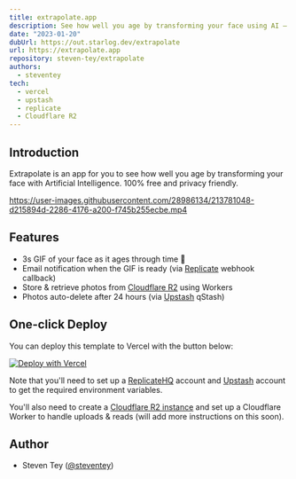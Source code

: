 ```yaml
---
title: extrapolate.app
description: See how well you age by transforming your face using AI – 100% free and privacy-friendly.
date: "2023-01-20"
dubUrl: https://out.starlog.dev/extrapolate
url: https://extrapolate.app
repository: steven-tey/extrapolate
authors:
  - steventey
tech:
  - vercel
  - upstash
  - replicate
  - Cloudflare R2
---
```



## Introduction

Extrapolate is an app for you to see how well you age by transforming your face with Artificial Intelligence. 100% free and privacy friendly.


https://user-images.githubusercontent.com/28986134/213781048-d215894d-2286-4176-a200-f745b255ecbe.mp4


## Features

- 3s GIF of your face as it ages through time 🧓
- Email notification when the GIF is ready (via [Replicate](https://replicate.com) webhook callback)
- Store & retrieve photos from [Cloudflare R2](https://www.cloudflare.com/lp/pg-r2/) using Workers
- Photos auto-delete after 24 hours (via [Upstash](https://upstash.com) qStash)

## One-click Deploy

You can deploy this template to Vercel with the button below:

[![Deploy with Vercel](https://vercel.com/button)](https://vercel.com/new/clone?demo-title=Extrapolate%20%E2%80%93%C2%A0See%20how%20well%20you%20age%20with%20AI&demo-description=Age%20transformation%20AI%20app%20powered%20by%20Next.js%2C%20Replicate%2C%20Upstash%2C%20and%20Cloudflare%20R2%20%2B%20Workers.&demo-url=https%3A%2F%2Fextrapolate.app%2F&demo-image=%2F%2Fimages.ctfassets.net%2Fe5382hct74si%2F4B2RUQ7DTvPgpf3Ra9jSC2%2Fda2571b055081a670ac9649d3ac0ac7a%2FCleanShot_2023-01-20_at_12.04.08.png&project-name=Extrapolate%20%E2%80%93%C2%A0See%20how%20well%20you%20age%20with%20AI&repository-name=extrapolate&repository-url=https%3A%2F%2Fgithub.com%2Fsteven-tey%2Fextrapolate&from=templates&integration-ids=oac_V3R1GIpkoJorr6fqyiwdhl17&env=REPLICATE_API_KEY%2CREPLICATE_WEBHOOK_TOKEN%2CCLOUDFLARE_WORKER_SECRET%2CPOSTMARK_TOKEN&envDescription=How%20to%20get%20these%20env%20variables%3A%20&envLink=https%3A%2F%2Fgithub.com%2Fsteven-tey%2Fextrapolate%2Fblob%2Fmain%2F.env.example)

Note that you'll need to set up a [ReplicateHQ](https://replicate.com) account and [Upstash](https://upstash.com) account to get the required environment variables.

You'll also need to create a [Cloudflare R2 instance](https://www.cloudflare.com/lp/pg-r2/) and set up a Cloudflare Worker to handle uploads & reads (will add more instructions on this soon).

## Author

- Steven Tey ([@steventey](https://twitter.com/steventey))